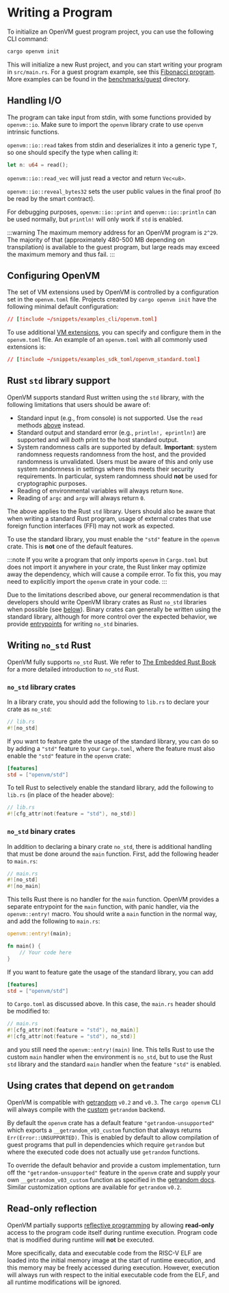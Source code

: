 # Writing a Program

To initialize an OpenVM guest program project, you can use the following CLI command:

```bash
cargo openvm init
```

This will initialize a new Rust project, and you can start writing your program in `src/main.rs`.
For a guest program example, see this [Fibonacci program](https://github.com/openvm-org/openvm-example-fibonacci). More examples can be found in the [benchmarks/guest](https://github.com/openvm-org/openvm/tree/main/benchmarks/guest) directory.

## Handling I/O

The program can take input from stdin, with some functions provided by `openvm::io`. Make sure to import the `openvm` library crate to use `openvm` intrinsic functions.

`openvm::io::read` takes from stdin and deserializes it into a generic type `T`, so one should specify the type when calling it:

```rust
let n: u64 = read();
```

`openvm::io::read_vec` will just read a vector and return `Vec<u8>`.

`openvm::io::reveal_bytes32` sets the user public values in the final proof (to be read by the smart contract).

For debugging purposes, `openvm::io::print` and `openvm::io::println` can be used normally, but `println!` will only work if `std` is enabled.

:::warning
The maximum memory address for an OpenVM program is `2^29`. The majority of that (approximately 480-500 MB depending on transpilation) is available to the guest program, but large reads may exceed the maximum memory and thus fail.
:::

## Configuring OpenVM

The set of VM extensions used by OpenVM is controlled by a configuration set in the `openvm.toml` file. Projects created by
`cargo openvm init` have the following minimal default configuration:

```toml [openvm.toml]
// [!include ~/snippets/examples_cli/openvm.toml]
```

To use additional [VM extensions](/book/acceleration-using-extensions/overview), you can specify and configure them in the `openvm.toml`
file. An example of an `openvm.toml` with all commonly used extensions is:

```toml [openvm_standard.toml]
// [!include ~/snippets/examples_sdk_toml/openvm_standard.toml]
```

## Rust `std` library support

OpenVM supports standard Rust written using the `std` library, with the following limitations that users should be aware of:

- Standard input (e.g., from console) is not supported. Use the `read` methods [above](#handling-io) instead.
- Standard output and standard error (e.g., `println!, eprintln!`) are supported and will _both_ print to the host standard output.
- System randomness calls are supported by default. **Important**: system randomness requests randomness from the host, and the provided randomness is unvalidated.
  Users must be aware of this and only use system randomness in settings where this meets their security requirements. In particular, system randomness should **not** be used for cryptographic purposes.
- Reading of environmental variables will always return `None`.
- Reading of `argc` and `argv` will always return `0`.

The above applies to the Rust `std` library. Users should also be aware that when writing a standard Rust program, usage of external crates that use foreign function interfaces (FFI) may not work as expected.

To use the standard library, you must enable the `"std"` feature in the `openvm` crate. This is **not** one of the default features.

:::note
If you write a program that only imports `openvm` in `Cargo.toml` but does not import it anywhere in your crate, the Rust linker may optimize away the dependency, which will cause a compile error. To fix this, you may need to explicitly import the `openvm` crate in your code.
:::

Due to the limitations described above, our general recommendation is that developers should write OpenVM library crates as Rust `no_std` libraries when possible (see [below](#writing-no_std-rust)).
Binary crates can generally be written using the standard library, although for more control over the expected behavior, we provide [entrypoints](#no_std-binary-crates) for writing `no_std` binaries.

## Writing `no_std` Rust

OpenVM fully supports `no_std` Rust. We refer to [The Embedded Rust Book](https://docs.rust-embedded.org/book/intro/no-std.html) for a more detailed introduction to `no_std` Rust.

### `no_std` library crates

In a library crate, you should add the following to `lib.rs` to declare your crate as `no_std`:

```rust
// lib.rs
#![no_std]
```

If you want to feature gate the usage of the standard library, you can do so by adding a `"std"` feature to your `Cargo.toml`, where the feature must also enable
the `"std"` feature in the `openvm` crate:

```toml
[features]
std = ["openvm/std"]
```

To tell Rust to selectively enable the standard library, add the following to `lib.rs` (in place of the header above):

```rust
// lib.rs
#![cfg_attr(not(feature = "std"), no_std)]
```

### `no_std` binary crates

In addition to declaring a binary crate `no_std`, there is additional handling that must be done around the `main` function.
First, add the following header to `main.rs`:

```rust
// main.rs
#![no_std]
#![no_main]
```

This tells Rust there is no handler for the `main` function. OpenVM provides a separate entrypoint for the `main` function, with panic handler, via the `openvm::entry!` macro.
You should write a `main` function in the normal way, and add the following to `main.rs`:

```rust
openvm::entry!(main);

fn main() {
    // Your code here
}
```

If you want to feature gate the usage of the standard library, you can add

```toml
[features]
std = ["openvm/std"]
```

to `Cargo.toml` as discussed above. In this case, the `main.rs` header should be modified to:

```rust
// main.rs
#![cfg_attr(not(feature = "std"), no_main)]
#![cfg_attr(not(feature = "std"), no_std)]
```

and you still need the `openvm::entry!(main)` line.
This tells Rust to use the custom `main` handler when the environment is `no_std`, but to use the Rust `std` library and the standard `main` handler when the feature `"std"` is enabled.

## Using crates that depend on `getrandom`

OpenVM is compatible with [getrandom](https://crates.io/crates/getrandom) `v0.2` and `v0.3`. The `cargo openvm` CLI will always compile with the [custom](https://docs.rs/getrandom/0.3.3/getrandom/#opt-in-backends) `getrandom` backend.

By default the `openvm` crate has a default feature `"getrandom-unsupported"` which exports a `__getrandom_v03_custom` function that always returns `Err(Error::UNSUPPORTED)`. This is enabled by default to allow compilation of guest programs that pull in dependencies which require `getrandom` but where the executed code does not actually use `getrandom` functions.

To override the default behavior and provide a custom implementation, turn off the `"getrandom-unsupported"` feature in the `openvm` crate and supply your own `__getrandom_v03_custom` function as specified in the [getrandom docs](https://docs.rs/getrandom/0.3.3/getrandom/#custom-backend). Similar customization options are available for `getrandom` `v0.2`.

## Read-only reflection

OpenVM partially supports [reflective programming](https://en.wikipedia.org/wiki/Reflective_programming) by allowing **read-only** access to the program code itself during runtime execution. Program code that is modified during runtime will **not** be executed.

More specifically, data and executable code from the RISC-V ELF are loaded into the initial memory image at the start of runtime execution, and this memory may be freely accessed during execution. However, execution will always run with respect to the initial executable code from the ELF, and all runtime modifications will be ignored.
